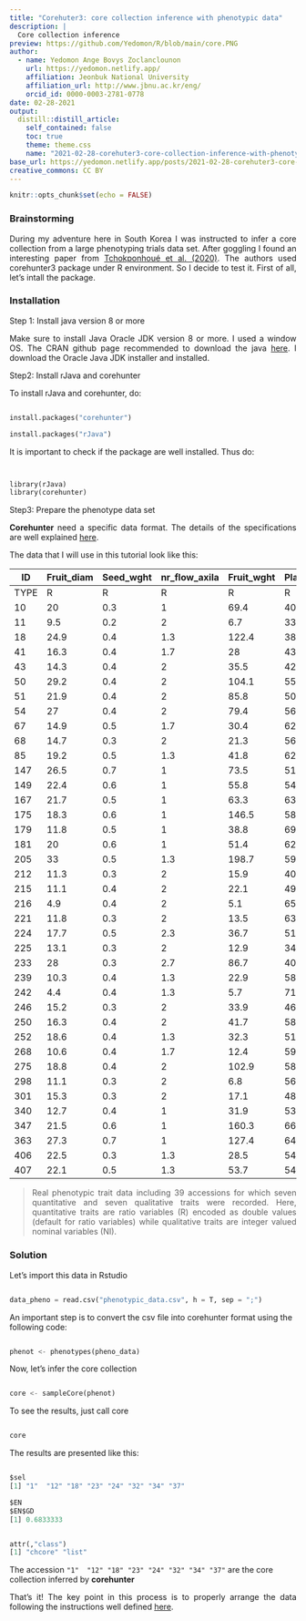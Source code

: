 ```yaml
---
title: "Corehuter3: core collection inference with phenotypic data"
description: |
  Core collection inference
preview: https://github.com/Yedomon/R/blob/main/core.PNG
author:
  - name: Yedomon Ange Bovys Zoclanclounon
    url: https://yedomon.netlify.app/
    affiliation: Jeonbuk National University
    affiliation_url: http://www.jbnu.ac.kr/eng/
    orcid_id: 0000-0003-2781-0778
date: 02-28-2021
output:
  distill::distill_article:
    self_contained: false
    toc: true
    theme: theme.css
    name: "2021-02-28-corehuter3-core-collection-inference-with-phenotypic-data"
base_url: https://yedomon.netlify.app/posts/2021-02-28-corehuter3-core-collection-inference-with-phenotypic-data/
creative_commons: CC BY
---
```



```r
knitr::opts_chunk$set(echo = FALSE)
```


### Brainstorming

<p style="text-align:justify;">During my adventure here in South Korea I was instructed to infer a core collection from a large phenotyping trials data set. After goggling I found an interesting paper from  [Tchokponhoué et al. (2020)](https://www.nature.com/articles/s41598-020-76103-4). The authors used corehunter3 package under R environment. So I decide to test it. First of all, let's intall the package.</p> 


### Installation

Step 1: Install java version 8 or more

<p style="text-align:justify;">Make sure to install Java Oracle JDK version 8 or more. I used a window OS. The CRAN github page recommended to download the java [here](https://www.oracle.com/java/technologies/javase-jdk15-downloads.html). I download the Oracle Java JDK installer and installed.</p>

Step2: Install rJava and corehunter

To install rJava and corehunter, do:

```python

install.packages("corehunter")

install.packages("rJava")


```


It is important to check if the package are well installed. Thus do:


```python


library(rJava)
library(corehunter)


```


Step3: Prepare the phenotype data set



<p style="text-align:justify;">**Corehunter** need  a specific data format. The details of the specifications are well explained [here](http://www.corehunter.org/data). </p>

The data that I will use in this tutorial look like this:


| ID   | Fruit\_diam | Seed\_wght | nr\_flow\_axila | Fruit\_wght | Plant\_hght | Fruit\_length | Seed\_nr | Corola\_color | Anther\_color | Corola\_spot\_color | Fruit\_epid | Fruit\_form | Flower\_position | Corola\_form |
| ---- | ----------- | ---------- | --------------- | ----------- | ----------- | ------------- | -------- | ------------- | ------------- | ------------------- | ----------- | ----------- | ---------------- | ------------ |
| TYPE | R           | R          | R               | R           | R           | R             | R        | NI            | NI            | NI                  | NI          | NI          | NI               | NI           |
| 10   | 20          | 0.3        | 1               | 69.4        | 40.8        | 37.3          | 32.1     | 4             | 2             | 0                   | 2           | 2           | 5                | 1            |
| 11   | 9.5         | 0.2        | 2               | 6.7         | 33.7        | 10.7          | 17.5     | 4             | 2             | 0                   | 2           | 2           | 5                | 1            |
| 18   | 24.9        | 0.4        | 1.3             | 122.4       | 38.3        | 51            | 42.1     | 4             | 2             | 0                   | 2           | 2           | 5                | 1            |
| 41   | 16.3        | 0.4        | 1.7             | 28          | 43.8        | 47.1          | 15.8     | 4             | 2             | 0                   | 2           | 2           | 5                | 1            |
| 43   | 14.3        | 0.4        | 2               | 35.5        | 42.7        | 55.3          | 43.3     | 4             | 2             | 0                   | 2           | 2           | 5                | 1            |
| 50   | 29.2        | 0.4        | 2               | 104.1       | 55.6        | 51.8          | 84.6     | 4             | 2             | 0                   | 2           | 2           | 5                | 1            |
| 51   | 21.9        | 0.4        | 2               | 85.8        | 50.6        | 57.2          | 46.7     | 4             | 2             | 0                   | 2           | 2           | 5                | 1            |
| 54   | 27          | 0.4        | 2               | 79.4        | 56.6        | 55            | 54.4     | 4             | 2             | 0                   | 2           | 2           | 5                | 1            |
| 67   | 14.9        | 0.5        | 1.7             | 30.4        | 62.7        | 38.3          | 17       | 4             | 2             | 0                   | 2           | 2           | 5                | 1            |
| 68   | 14.7        | 0.3        | 2               | 21.3        | 56.7        | 21.9          | 43.1     | 4             | 2             | 0                   | 2           | 2           | 5                | 1            |
| 85   | 19.2        | 0.5        | 1.3             | 41.8        | 62.2        | 27.3          | 43.7     | 4             | 2             | 0                   | 2           | 2           | 5                | 1            |
| 147  | 26.5        | 0.7        | 1               | 73.5        | 51.9        | 23.5          | 93.7     | 1             | 2             | 0                   | 2           | 2           | 5                | 1            |
| 149  | 22.4        | 0.6        | 1               | 55.8        | 54          | 21.7          | 83.5     | 1             | 2             | 0                   | 2           | 2           | 5                | 1            |
| 167  | 21.7        | 0.5        | 1               | 63.3        | 63.4        | 36.9          | 101.1    | 1             | 2             | 0                   | 2           | 2           | 5                | 1            |
| 175  | 18.3        | 0.6        | 1               | 146.5       | 58.6        | 82.2          | 82.3     | 1             | 2             | 0                   | 2           | 2           | 5                | 1            |
| 179  | 11.8        | 0.5        | 1               | 38.8        | 69.8        | 68.1          | 84.7     | 1             | 2             | 0                   | 2           | 2           | 5                | 1            |
| 181  | 20          | 0.6        | 1               | 51.4        | 62.8        | 35.8          | 105.5    | 1             | 2             | 1                   | 2           | 2           | 5                | 1            |
| 205  | 33          | 0.5        | 1.3             | 198.7       | 59.1        | 63.8          | 77.3     | 1             | 2             | 1                   | 2           | 2           | 5                | 1            |
| 212  | 11.3        | 0.3        | 2               | 15.9        | 40.6        | 19.7          | 22.1     | 1             | 2             | 1                   | 2           | 2           | 5                | 1            |
| 215  | 11.1        | 0.4        | 2               | 22.1        | 49.6        | 44            | 43.2     | 1             | 2             | 1                   | 2           | 2           | 5                | 1            |
| 216  | 4.9         | 0.4        | 2               | 5.1         | 65.4        | 19.5          | 16.7     | 1             | 2             | 1                   | 2           | 2           | 5                | 2            |
| 221  | 11.8        | 0.3        | 2               | 13.5        | 63.1        | 18.3          | 29.1     | 1             | 2             | 1                   | 2           | 2           | 6                | 2            |
| 224  | 17.7        | 0.5        | 2.3             | 36.7        | 51          | 48.1          | 47.7     | 1             | 3             | 1                   | 1           | 2           | 6                | 2            |
| 225  | 13.1        | 0.3        | 2               | 12.9        | 34.7        | 12.8          | 14.6     | 1             | 3             | 1                   | 1           | 2           | 6                | 2            |
| 233  | 28          | 0.3        | 2.7             | 86.7        | 40.9        | 46.7          | 80.7     | 1             | 3             | 1                   | 1           | 2           | 6                | 2            |
| 239  | 10.3        | 0.4        | 1.3             | 22.9        | 58          | 38.2          | 20.5     | 1             | 3             | 1                   | 1           | 3           | 6                | 2            |
| 242  | 4.4         | 0.4        | 1.3             | 5.7         | 71.6        | 25.3          | 9.7      | 1             | 3             | 1                   | 1           | 3           | 6                | 2            |
| 246  | 15.2        | 0.3        | 2               | 33.9        | 46.5        | 42.2          | 38.9     | 1             | 3             | 1                   | 1           | 3           | 6                | 2            |
| 250  | 16.3        | 0.4        | 2               | 41.7        | 58.5        | 48            | 37.5     | 1             | 3             | 1                   | 1           | 3           | 6                | 2            |
| 252  | 18.6        | 0.4        | 1.3             | 32.3        | 51.3        | 20.6          | 48.5     | 1             | 3             | 1                   | 1           | 3           | 6                | 2            |
| 268  | 10.6        | 0.4        | 1.7             | 12.4        | 59.4        | 42.6          | 22.4     | 4             | 3             | 1                   | 1           | 3           | 6                | 2            |
| 275  | 18.8        | 0.4        | 2               | 102.9       | 58.9        | 82.9          | 75.3     | 4             | 3             | 1                   | 1           | 3           | 6                | 3            |
| 298  | 11.1        | 0.3        | 2               | 6.8         | 56.4        | 11            | 18.9     | 4             | 3             | 1                   | 1           | 3           | 6                | 3            |
| 301  | 15.3        | 0.3        | 2               | 17.1        | 48          | 31.5          | 34.7     | 4             | 3             | 1                   | 1           | 3           | 7                | 3            |
| 340  | 12.7        | 0.4        | 1               | 31.9        | 53.3        | 43.9          | 53.8     | 4             | 3             | 1                   | 1           | 3           | 7                | 3            |
| 347  | 21.5        | 0.6        | 1               | 160.3       | 66.1        | 97.1          | 118.4    | 4             | 3             | 1                   | 1           | 3           | 7                | 3            |
| 363  | 27.3        | 0.7        | 1               | 127.4       | 64.1        | 48.2          | 58       | 4             | 3             | 1                   | 1           | 3           | 7                | 3            |
| 406  | 22.5        | 0.3        | 1.3             | 28.5        | 54.5        | 16.6          | 46.1     | 4             | 3             | 1                   | 1           | 3           | 7                | 3            |
| 407  | 22.1        | 0.5        | 1.3             | 53.7        | 54          | 29.3          | 53.9     | 4             | 3             | 1                   | 1           | 3           | 7                | 3            |



> <p style="text-align:justify;">Real phenotypic trait data including 39 accessions for which seven quantitative and seven qualitative traits were recorded. Here, quantitative traits are ratio variables (R) encoded as double values (default for ratio variables) while qualitative traits are integer valued nominal variables (NI).</p>


### Solution

Let's import this data in Rstudio


```python

data_pheno = read.csv("phenotypic_data.csv", h = T, sep = ";")


```




An important step is to convert the csv file into corehunter format using the following code:

```python

phenot <- phenotypes(pheno_data)

```



Now, let's infer the core collection


```python

core <- sampleCore(phenot)

```




To see the results, just call core

```python

core

```

The results are presented like this:


```python

$sel
[1] "1"  "12" "18" "23" "24" "32" "34" "37"

$EN
$EN$GD
[1] 0.6833333


attr(,"class")
[1] "chcore" "list"


```




The accession `"1"  "12" "18" "23" "24" "32" "34" "37"` are the core collection inferred by **corehunter**



<p style="text-align:justify;">That's it! The key point in this process is to properly arrange the data following the instructions well defined [here](http://www.corehunter.org/data). </p>
